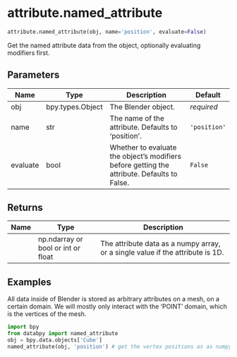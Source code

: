 # attribute.named_attribute { #databpy.attribute.named_attribute }

```python
attribute.named_attribute(obj, name='position', evaluate=False)
```

Get the named attribute data from the object, optionally evaluating modifiers first.

## Parameters {.doc-section .doc-section-parameters}

| Name     | Type             | Description                                                                                 | Default      |
|----------|------------------|---------------------------------------------------------------------------------------------|--------------|
| obj      | bpy.types.Object | The Blender object.                                                                         | _required_   |
| name     | str              | The name of the attribute. Defaults to 'position'.                                          | `'position'` |
| evaluate | bool             | Whether to evaluate the object's modifiers before getting the attribute. Defaults to False. | `False`      |

## Returns {.doc-section .doc-section-returns}

| Name   | Type                               | Description                                                                    |
|--------|------------------------------------|--------------------------------------------------------------------------------|
|        | np.ndarray or bool or int or float | The attribute data as a numpy array, or a single value if the attribute is 1D. |

## Examples {.doc-section .doc-section-examples}

All data inside of Blender is stored as arbitrary attributes on a mesh, on a certain domain.
We will mostly only interact with the 'POINT' domain, which is the vertices of the mesh.

```python
import bpy
from databpy import named_attribute
obj = bpy.data.objects['Cube']
named_attribute(obj, 'position') # get the vertex positions as as numpy array
```